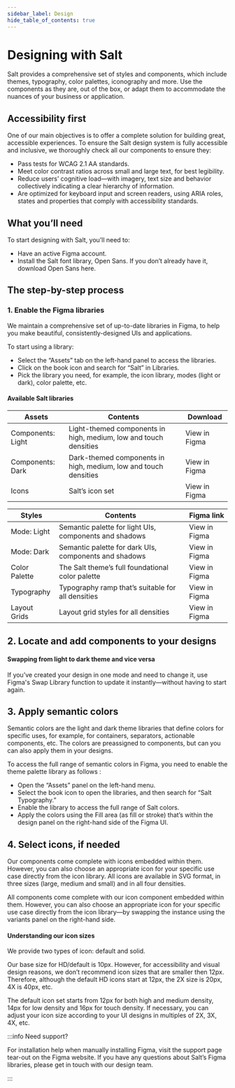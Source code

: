 ```yaml
---
sidebar_label: Design
hide_table_of_contents: true
---
```



# Designing with Salt

<Content toc={toc}>

Salt provides a comprehensive set of styles and components, which include themes, typography, color palettes, iconography and more. Use the components as they are, out of the box, or adapt them to accommodate the nuances of your business or application.

## Accessibility first

One of our main objectives is to offer a complete solution for building great, accessible experiences.
To ensure the Salt design system is fully accessible and inclusive, we thoroughly check all our components to ensure they:

- Pass tests for WCAG 2.1 AA standards.
- Meet color contrast ratios across small and large text, for best legibility.
- Reduce users’ cognitive load—with imagery, text size and behavior collectively indicating a clear hierarchy of information.
- Are optimized for keyboard input and screen readers, using ARIA roles, states and properties that comply with accessibility standards.

## What you’ll need

To start designing with Salt, you’ll need to:

- Have an active Figma account.
- Install the Salt font library, Open Sans. If you don’t already have it, download Open Sans here.

## The step-by-step process

### 1. Enable the Figma libraries

We maintain a comprehensive set of up-to-date libraries in Figma, to help you make beautiful, consistently-designed UIs and applications.

To start using a library:

- Select the “Assets” tab on the left-hand panel to access the libraries.
- Click on the book icon and search for “Salt” in Libraries.
- Pick the library you need, for example, the icon library, modes (light or dark), color palette, etc.

#### Available Salt libraries

<table style={{ tableLayout: "fixed" }}>
  <thead>
    <tr>
      <th>Assets</th>
      <th>Contents</th>
      <th>Download</th>
    </tr>
  </thead>
  <tbody>
    <tr>
      <td>Components: Light</td>
      <td>Light-themed components in high, medium, low and touch densities</td>
      <td>View in Figma</td>
    </tr>
    <tr>
      <td>Components: Dark</td>
      <td>Dark-themed components in high, medium, low and touch densities</td>
      <td>View in Figma</td>
    </tr>
    <tr>
      <td>Icons</td>
      <td>Salt’s icon set</td>
      <td>View in Figma</td>
    </tr>
  </tbody>
</table>
<table style={{ tableLayout: "fixed" }}>
  <thead>
    <tr>
      <th>Styles</th>
      <th>Contents</th>
      <th>Figma link</th>
    </tr>
  </thead>
  <tbody>
    <tr>
      <td>Mode: Light</td>
      <td>Semantic palette for light UIs, components and shadows</td>
      <td>View in Figma</td>
    </tr>
    <tr>
      <td>Mode: Dark</td>
      <td>Semantic palette for dark UIs, components and shadows</td>
      <td>View in Figma</td>
    </tr>
    <tr>
      <td>Color Palette</td>
      <td>The Salt theme’s full foundational color palette</td>
      <td>View in Figma</td>
    </tr>
    <tr>
      <td>Typography</td>
      <td>Typography ramp that’s suitable for all densities</td>
      <td>View in Figma</td>
    </tr>
    <tr>
      <td>Layout Grids</td>
      <td>Layout grid styles for all densities</td>
      <td>View in Figma</td>
    </tr>
  </tbody>
</table>

## 2. Locate and add components to your designs

<DesignCards />

#### Swapping from light to dark theme and vice versa

If you’ve created your design in one mode and need to change it, use Figma's Swap Library function to update it instantly—without having to start again.

## 3. Apply semantic colors

Semantic colors are the light and dark theme libraries that define colors for specific uses, for example, for containers, separators, actionable components, etc. The colors are preassigned to components, but can you can also apply them in your designs.

To access the full range of semantic colors in Figma, you need to enable the theme palette library as follows :

- Open the “Assets” panel on the left-hand menu.
- Select the book icon to open the libraries, and then search for “Salt Typography.”
- Enable the library to access the full range of Salt colors.
- Apply the colors using the Fill area (as fill or stroke) that’s within the design panel on the right-hand side of the Figma UI.

## 4. Select icons, if needed

Our components come complete with icons embedded within them. However, you can also choose an appropriate icon for your specific use case directly from the icon library. All icons are available in SVG format, in three sizes (large, medium and small) and in all four densities.

All components come complete with our icon component embedded within them. However, you can also choose an appropriate icon for your specific use case directly from the icon library—by swapping the instance using the variants panel on the right-hand side.

<SoloImgCard />

#### Understanding our icon sizes

We provide two types of icon: default and solid.

Our base size for HD/default is 10px. However, for accessibility and visual design reasons, we don’t recommend icon sizes that are smaller then 12px. Therefore, although the default HD icons start at 12px, the 2X size is 20px, 4X is 40px, etc.

The default icon set starts from 12px for both high and medium density, 14px for low density and 16px for touch density. If necessary, you can adjust your icon size according to your UI designs in multiples of 2X, 3X, 4X, etc.

<IconsTable />

:::info Need support?

For installation help when manually installing Figma, visit the support page tear-out on the Figma website.
If you have any questions about Salt’s Figma libraries, please get in touch with our design team.

:::

</Content>
